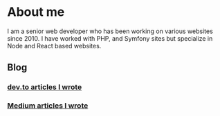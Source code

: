# About me <a name="about"></a>
I am a senior web developer who has been working on various websites since 2010. I have worked with PHP, and Symfony sites but specialize in Node and React based websites.

## Blog
### [dev.to articles I wrote](https://dev.to/kodemaan)
### [Medium articles I wrote](https://medium.com/@kodemaan)